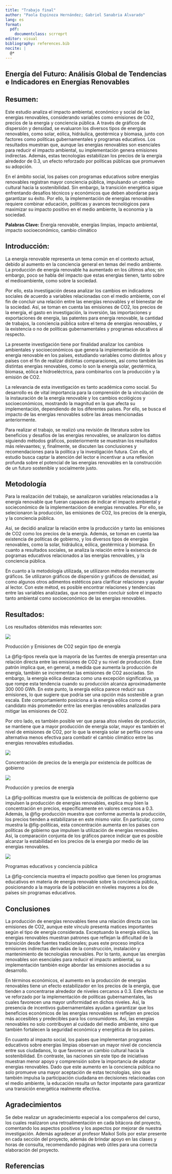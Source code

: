 ```yaml
---
title: "Trabajo final"
author: "Paola Espinoza Hernández; Gabriel Sanabria Alvarado"
lang: es
format:
  pdf:
    documentclass: scrreprt
editor: visual
bibliography: references.bib
nocite: |
  @*
---
```


## Energía del Futuro: Análisis Global de Tendencias e Indicadores en Energías Renovables

## Resumen:

Este estudio analiza el impacto ambiental, económico y social de las energías renovables, considerando variables como emisiones de CO2, precios de la energía y conciencia pública. A través de gráficos de dispersión y densidad, se evaluaron los diversos tipos de energías renovables, como solar, eólica, hidráulica, geotérmica y biomasa, junto con factores como políticas gubernamentales y programas educativos. Los resultados muestran que, aunque las energías renovables son esenciales para reducir el impacto ambiental, su implementación genera emisiones indirectas. Además, estas tecnologías estabilizan los precios de la energía alrededor de 0.3, un efecto reforzado por políticas públicas que promueven su adopción. 

En el ámbito social, los países con programas educativos sobre energías renovables registran mayor conciencia pública, impulsando un cambio cultural hacia la sostenibilidad. Sin embargo, la transición energética sigue enfrentando desafíos técnicos y económicos que deben abordarse para garantizar su éxito. Por ello, la implementación de energías renovables requiere combinar educación, políticas y avances tecnológicos para maximizar su impacto positivo en el medio ambiente, la economía y la sociedad.

**Palabras Clave:** Energía renovable, energías limpias, impacto ambiental,  impacto socioeconómico, cambio climático

## Introducción:

La energía renovable representa un tema común en el contexto actual, debido al aumento en la conciencia general en temas del medio ambiente. La producción de energía renovable ha aumentado en los últimos años; sin embargo, poco se habla del impacto que estas energías tienen, tanto sobre el medioambiente, como sobre la sociedad.

Por ello, esta investigación desea analizar los cambios en indicadores sociales de acuerdo a variables relacionadas con el medio ambiente, con el fin de concluir una relación entre las energías renovables y el bienestar de la sociedad. Así, se toman en cuenta las emisiones de CO2, los precios de la energía, el gasto en investigación, la inversión, las importaciones y exportaciones de energía, las patentes para energía renovable, la cantidad de trabajos, la conciencia pública sobre el tema de energías renovables, y la existencia o no de políticas gubernamentales y programas educativos al respecto.

La presente investigación tiene por finalidad analizar los cambios ambientales y socioeconómicos que genera la implementación de la energía renovable en los países, estudiando variables como distintos años y países con el fin de realizar distintas comparaciones, así como también las distintas energías renovables, como lo son la energía solar, geotérmica, biomasa, eólica e hidroeléctrica, para combinarlos con la producción y la emisión de CO2.

La relevancia de esta investigación es tanto académica como social. Su desarrollo es de vital importancia para la comprensión de la vinculación de la instauración de la energía renovable y los cambios ecológicos y socioeconómicos, mostrando la magnitud en la que afecta su implementación, dependiendo de los diferentes países. Por ello, se busca el  impacto de las energías  renovables sobre las áreas mencionadas anteriormente.

Para realizar el trabajo, se realizó una revisión de literatura sobre los beneficios y desafíos de las energías renovables, se analizaron los dattos siguiendo métodos gráficos, posteriormente se muestran los resultados más relevaantes; y, finalmente, se discuten las conclusiones y recomendaciones para la política y la investigación futura. Con ello, el estudio busca captar la atención del lector e incentivar a una reflexión profunda sobre el potencial de las energías renovables en la construcción de un futuro sostenible y socialmente justo.

## Metodología

Para la realización del trabajo,  se aanalizaron variables  relacionadas a la energía renovable que fueran capaaces de indicar el impacto ambiental y socieconómico de la implementacióon de energías renovables. Por ello, se selecionaron la producción, las emisiones de CO2, los precios de la energía, y la conciencia pública.

Así, se decidió analizar  la relación entre la producción y tanto las  emisiones de CO2 como los precios de la energía. Además, se toman en cuenta laa existencia de políticas de gobierno, y los diversos tipos de energías renovables, como la solar,  hidráulica, eólica, geotérmica y biomasa. En cuanto a resultados sociales, se analiza la relación entre la exisencia de pogramas educativos relacionados a las energías renovables, y la conciencia pública.

En cuanto a la metodología utilizada, se utilizaron métodos meramente gráficos. Se  utilizaron gráficos de dispersión y gráficos de densidad, así como algunos otros adimentos estéticos para clarificar relaciones y ayudar al lector. Con este métod,  es posible encontrar relaciones y tendencias entre las variables analizadas, que nos permiten concluir sobre el impacto tanto ambiental como socioeconómico de las energías renovables.

## Resultados:

Los resultados obtenidos más relevantes son: 

::: {#fig-tipos fig-pos='hp'}

![](final_images/producción_emisiones_tipo_energía.jpg)

Producción y Emisiones de CO2 según tipo de energía
:::

La @fig-tipos revela que la mayoría de las fuentes de energía presentan una relación directa entre las emisiones de CO2 y su nivel de producción. Este patrón implica que, en general, a medida que aumenta la producción de energía, también se incrementan las emisiones de CO2 asociadas. Sin embargo, la energía eólica destaca como una excepción significativa, ya que rompe esta tendencia cuando su producción alcanza aproximadamente 300 000 GWh. En este punto, la energía eólica parece reducir sus emisiones, lo que sugiere que podría ser una opción más sostenible a gran escala. Este comportamiento posiciona a la energía eólica como el candidato más prometedor entre las energías renovables analizadas para mitigar las emisiones de CO2. 

Por otro lado,  es también  posible ver que paraa altos niveles de producción, se mantiene que a mayor producción de energía solar, mayor es también el nivel de emisiones de CO2, por lo que la energía solar se perfila como una alternativa menos efectiva para combatir el cambio climático entre las energías renovables estudiadas.

::: {#fig-políticas}

![](final_images/precios_políticas.jpg)

Concentración  de precios de la energía por existencia de políticas  de gobierno
:::

::: {#fig-producción}

![](final_images/precios_producción.jpg)

Producción y precios de energía
:::

La @fig-políticas muestra que la existencia de políticas de gobierno que impulsen la producción de energías renovables, explica muy bien la concentración en precios, específicamente en valores  cercanos a 0.3. Además, la @fig-producción muestra que conforme aumenta la producción, los precios tienden a estabilizarse en este mismo valor. En particular, como muestra la @fig-políticas, esta concentración aumenta en los países con políticas de gobierno que impulsen la utilización de energías renovables. Así, la comparación conjunta de los gráficos parece indicar que es posible alcanzar la estabilidad en los precios de la energía por medio de las energías renovables.

::: {#fig-conciencia}

![](final_images/social_conciencia.jpg)

Programas educativos y conciencia pública
:::

La @fig-conciencia muestra el  impacto positivo  que tienen los programas educativos en materia de energía renovable sobre la conciencia pública, posicionando a la mayoría de la población en niveles mayores a los de países sin programas educativos.

## Conclusiones

La producción de energías renovables tiene una relación directa con las emisiones de CO2, aunque este vínculo presenta matices importantes según el tipo de energía considerada. Exceptuando la energía eólica, las energías renovables muestran patrones que reflejan la dificultad de la transición desde fuentes tradicionales;  pues este proceso implica emisiones indirectas derivadas de la construcción, instalación y mantenimiento de tecnologías renovables. Por lo tanto, aunque las energías renovables son esenciales para reducir el impacto ambiental, su implementación también exige abordar las emisiones asociadas a su desarrollo.

En términos económicos, el aumento en la producción de energías renovables tiene un efecto estabilizador en los precios de la energía, que tienden a concentrarse alrededor de niveles cercanos a 0.3. Este efecto se ve reforzado por la implementación de políticas gubernamentales, las cuales favorecen una mayor uniformidad en dichos niveles. Así, la presencia de incentivos gubernamentales ayudan a garantizar que los beneficios económicos de las energías renovables se reflejen en precios más accesibles y predecibles para los consumidores. Así, las energías renovables no solo contribuyen al cuidado del medio ambiente, sino que también fortalecen la seguridad económica y energética de los países.

En cuuanto al impacto social, los países que implementan programas educativos sobre energías limpias observan un mayor nivel de conciencia entre sus ciudadanos, lo que favorece un cambio cultural hacia la sostenibilidad. En contraste, las naciones sin este tipo de iniciativas muestran menor apoyo y comprensión sobre la importancia de adoptar energías renovables. Dado que este aumento en la conciencia pública no solo promueve una mayor aceptación de estas tecnologías, sino que también impulsa la participación ciudadana en decisiones relacionadas con el medio ambiente, la educación resulta un factor impotante para garantizar una transición energética realmente efectiva.

## Agradecimientos

Se debe realizar un agradecimiento especial a los compañeros del curso, los cuales realizaron una retroalimentación en cada bitácora del proyecto, comentando los aspectos positivos y los aspectos por mejorar de nuestra investigación. Además agradecer al profesor Maikol Solís por estar presente en cada sección del proyecto, además de brindar apoyo en las clases y horas de consulta, recomendando páginas web útiles para una correcta elaboración del proyecto.

## Referencias
